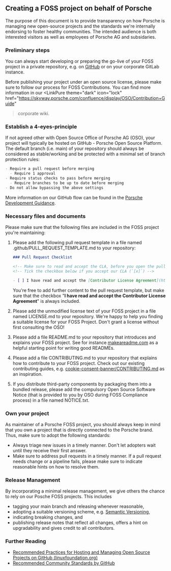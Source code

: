 
## Creating a FOSS project on behalf of Porsche

<InlineNotification theme="dark" dismissButton={false}>
  The purpose of this document is to provide transparency on how Porsche is
  managing new open-source projects and the standards we're internally endorsing
  to foster healthy communities. The intended audience is both interested
  visitors as well as employees of Porsche AG and subsidaries.
</InlineNotification>

### Preliminary steps

You can always start developing or preparing the go-live of your FOSS project in
a private repository, e.g. on [GitHub](https://github.com/porscheofficial)
or on your corporate GitLab instance.

Before publishing your project under an open source license, please make sure to
follow our process for FOSS Contributions. You can find more information in our
<LinkPure
  theme="dark"
  icon="lock"
  href="https://skyway.porsche.com/confluence/display/OSO/Contribution+Guide"
>corporate wiki.</LinkPure>

### Establish a 4-eyes-principle

If not agreed other with Open Source Office of Porsche AG (OSO), your project
will typically be hosted on GitHub - Porsche Open Source Platform. The default
branch (i.e. main) of your repository should always be considered as
stable/working and be protected with a minimal set of branch protection rules:

```markdown
- Require a pull request before merging
  - Require 1 approval
- Require status checks to pass before merging
  - Require branches to be up to date before merging
- Do not allow bypassing the above settings
```

More information on our GitHub flow can be found in the [Porsche Development
Guidance](https://devguidance.porsche.com/coding/vcs/git-branching-model/#nowadays-widely-adopted-github-flow).

### Necessary files and documents

Please make sure that the following files are included in the FOSS project you're maintaining:

1. Please add the following pull request template in a file named <Tag
   theme="dark">.github/PULL_REQUEST_TEMPLATE.md</Tag> to your repository:

   ```markdown
   ### Pull Request Checklist

   <!-- Make sure to read and accept the CLA, before you open the pull request! -->
   <!-- Tick the checkbox below if you accept our CLA (`[x]`) -->

   - [ ] I have read and accept the [Contributor License Agreement](https://opensource.porsche.com/docs/cla)
   ```

   You're free to add further content to the pull request template, but make
   sure that the checkbox "**I have read and accept the Contributor License
   Agreement**" is always included.

2. Please add the unmodified license text of your FOSS project in a file named
   <Tag theme="dark">LICENSE.md</Tag> to your repository. We're happy to help
   you finding a suitable license for your FOSS Project. Don't grant a license
   without first consulting the OSO!

3. Please add a file <Tag theme="dark">README.md</Tag> to your repository that
   introduces and explains your FOSS project. See for instance
   [makeareadme.com](https://makeareadme.com/) as a helpful starting point for
   writing good READMEs.

4. Please add a file <Tag theme="dark">CONTRIBUTING.md</Tag> to your repository
   that explains how to contribute to your FOSS project. Check out our existing
   contributing guides, e.g.
   [cookie-consent-banner/CONTRIBUTING.md](https://github.com/porscheofficial/cookie-consent-banner/blob/main/CONTRIBUTING.md)
   as an inspiration.

5. If you distribute third-party components by packaging them into a bundled
   release, please add the compulsory Open Source Software Notice (that is provided
   to you by OSO during FOSS Compliance process) in a file named
   <Tag theme="dark">NOTICE.txt</Tag>.

### Own your project

As maintainer of a Porsche FOSS project, you should always keep in mind that you
own a project that is directly connected to the Porsche brand. Thus, make sure
to adopt the following standards:

- Always triage new issues in a timely manner. Don't let adopters wait until
  they receive their first answer.
- Make sure to address pull requests in a timely manner. If a pull request needs
  change or a pipeline fails, please make sure to indicate reasonable hints on
  how to resolve them.

### Release Management

By incorporating a minimal release management, we give others the chance to rely
on our Posche FOSS projects. This includes

- tagging your main branch and releasing whenever reasonable,
- adopting a suitable versioning scheme, e.g. [Semantic
  Versioning,](https://semver.org/)
- indicating breaking changes, and
- publishing release notes that reflect all changes, offers a hint on
  upgradability and gives credit to all contributors.

### Further Reading

- [Recommended Practices for Hosting and Managing Open Source Projects on GitHub
  (linuxfoundation.org)](https://www.linuxfoundation.org/research/hosting-os-projects-on-github)
- [Recommended Community Standards by
  GitHub](https://github.com/Github-Community-Standards/github-community-standards)
